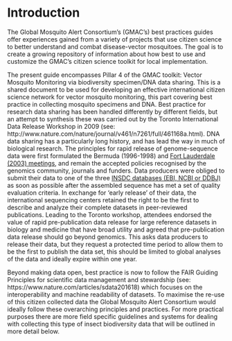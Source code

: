 # Introduction {#intro}

The Global Mosquito Alert Consortium's (GMAC's) best practices guides offer experiences gained from a variety of projects that use citizen science to better understand and combat disease-vector mosquitoes. The goal is to create a growing repository of information about how best to use and customize the GMAC’s citizen science toolkit for local implementation.

The present guide encompasses Pillar 4 of the GMAC toolkit: Vector Mosquito Monitoring via biodiversity specimen/DNA data sharing. This is a shared document to be used for developing an effective international citizen science network for vector mosquito monitoring, this part covering best practice in collecting mosquito specimens and DNA. Best practice for research data sharing has been handled differently by different fields, but an attempt to synthesis these was carried out by the Toronto International Data Release Workshop in 2009 (see: http://www.nature.com/nature/journal/v461/n7261/full/461168a.html). DNA data sharing has a particularly long history, and has lead the way in much of biological research. The principles for rapid release of genome-sequence data were first formulated the Bermuda (1996-1998) and [Fort Lauderdale (2003) meetings](https://www.genome.gov/10506537/), and remain the accepted policies recognised by the genomics community, journals and funders. Data producers were obliged to submit their data to one of the three [INSDC databases (EBI, NCBI or DDBJ)](http://www.insdc.org/) as soon as possible after the assembled sequence has met a set of quality evaluation criteria. In exchange for 'early release' of their data, the international sequencing centers retained the right to be the first to describe and analyze their complete datasets in peer-reviewed publications. Leading to the Toronto workshop, attendees endorsed the value of rapid pre-publication data release for large reference datasets in biology and medicine that have broad utility and agreed that pre-publication data release should go beyond genomics. This asks data producers to release their data, but they request a protected time period to allow them to be the first to publish the data set, this should be limited to global analyses of the data and ideally expire within one year.

Beyond making data open, best practice is now to follow the FAIR Guiding Principles for scientific data management and stewardship (see: https://www.nature.com/articles/sdata201618) which focuses on the interoperability and machine readability of datasets. To maximise the re-use of this citizen collected data the Global Mosquito Alert Consortium would ideally follow these overarching principles and practices. For more practical purposes there are more field specific guidelines and systems for dealing with collecting this type of insect biodiversity data that will be outlined in more detail below.


